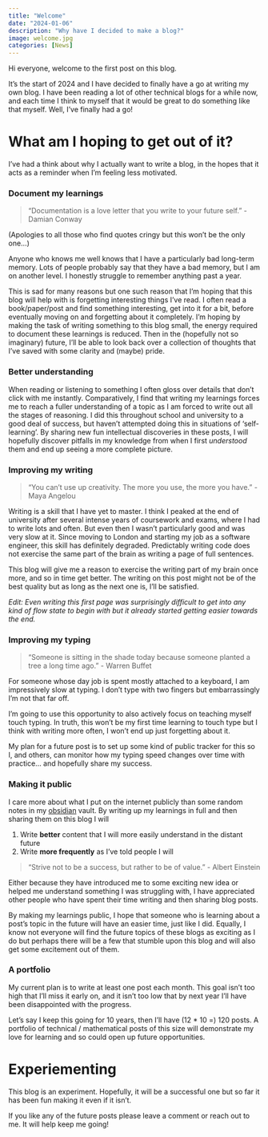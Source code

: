```yaml
---
title: "Welcome"
date: "2024-01-06"
description: "Why have I decided to make a blog?"
image: welcome.jpg
categories: [News]
---
```


Hi everyone, welcome to the first post on this blog.

It's the start of 2024 and I have decided to finally have a go at writing my own blog. I have been reading a lot of other technical blogs for a while now, and each time I think to myself that it would be great to do something like that myself. Well, I've finally had a go! 

# What am I hoping to get out of it?

I've had a think about why I actually want to write a blog, in the hopes that it acts as a reminder when I'm feeling less motivated.

### Document my learnings

> "Documentation is a love letter that you write to your future self." - Damian Conway

(Apologies to all those who find quotes cringy but this won't be the only one...)

Anyone who knows me well knows that I have a particularly bad long-term memory. Lots of people probably say that they have a bad memory, but I am on another level. I honestly struggle to remember anything past a year.

This is sad for many reasons but one such reason that I'm hoping that this blog will help with is forgetting interesting things I've read. I often read a book/paper/post and find something interesting, get into it for a bit, before eventually moving on and forgetting about it completely. I'm hoping by making the task of writing something to this blog small, the energy required to document these learnings is reduced. Then in the (hopefully not so imaginary) future, I'll be able to look back over a collection of thoughts that I've saved with some clarity and (maybe) pride.

### Better understanding

When reading or listening to something I often gloss over details that don't click with me instantly. Comparatively, I find that writing my learnings forces me to reach a fuller understanding of a topic as I am forced to write out all the stages of reasoning. I did this throughout school and university to a good deal of success, but haven't attempted doing this in situations of 'self-learning'. By sharing new fun intellectual discoveries in these posts, I will hopefully discover pitfalls in my knowledge from when I first *understood* them and end up seeing a more complete picture.

### Improving my writing

> "You can’t use up creativity. The more you use, the more you have." - Maya Angelou

Writing is a skill that I have yet to master. I think I peaked at the end of university after several intense years of coursework and exams, where I had to write lots and often. But even then I wasn't particularly good and was very slow at it. Since moving to London and starting my job as a software engineer, this skill has definitely degraded. Predictably writing code does not exercise the same part of the brain as writing a page of full sentences. 

This blog will give me a reason to exercise the writing part of my brain once more, and so in time get better. The writing on this post might not be of the best quality but as long as the next one is, I'll be satisfied. 

*Edit: Even writing this first page was surprisingly difficult to get into any kind of flow state to begin with but it already started getting easier towards the end.* 

### Improving my typing

> "Someone is sitting in the shade today because someone planted a tree a long time ago." - Warren Buffet

For someone whose day job is spent mostly attached to a keyboard, I am impressively slow at typing. I don't type with two fingers but embarrassingly I'm not that far off.

I'm going to use this opportunity to also actively focus on teaching myself touch typing. In truth, this won't be my first time learning to touch type but I think with writing more often, I won't end up just forgetting about it.

My plan for a future post is to set up some kind of public tracker for this so I, and others, can monitor how my typing speed changes over time with practice... and hopefully share my success.

### Making it public

I care more about what I put on the internet publicly than some random notes in my [obsidian](https://obsidian.md/) vault. By writing up my learnings in full and then sharing them on this blog I will

1. Write **better** content that I will more easily understand in the distant future
2. Write **more frequently** as I've told people I will

> "Strive not to be a success, but rather to be of value." - Albert Einstein

Either because they have introduced me to some exciting new idea or helped me understand something I was struggling with, I have appreciated other people who have spent their time writing and then sharing blog posts.

By making my learnings public, I hope that someone who is learning about a post's topic in the future will have an easier time, just like I did. Equally, I know not everyone will find the future topics of these blogs as exciting as I do but perhaps there will be a few that stumble upon this blog and will also get some excitement out of them.

### A portfolio

My current plan is to write at least one post each month. This goal isn't too high that I'll miss it early on, and it isn't too low that by next year I'll have been disappointed with the progress.

Let's say I keep this going for 10 years, then I'll have (12 * 10 =) 120 posts. A portfolio of technical / mathematical posts of this size will demonstrate my love for learning and so could open up future opportunities.

# Experiementing

This blog is an experiment. Hopefully, it will be a successful one but so far it has been fun making it even if it isn't. 

If you like any of the future posts please leave a comment or reach out to me. It will help keep me going!
